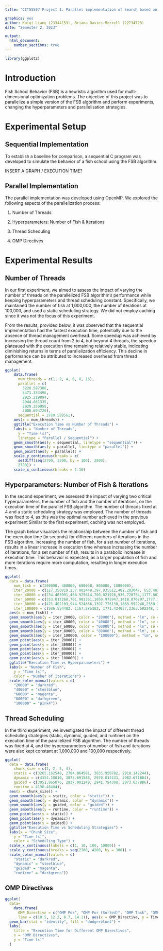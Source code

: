 ```yaml
---
title: "CITS5507 Project 1: Parallel implementation of search based on Fish School Behaviour"

graphics: yes
author: Kaiqi Liang (23344153), Briana Davies-Morrell (22734723)
date: "Semester 2, 2023"

output:
  html_document:
    number_sections: true
---
```


```r
library(ggplot2)
```

# Introduction
Fish School Behavior (FSB) is a heuristic algorithm used for multi-dimensional optimization problems. The objective of this project was to parallelize a simple version of the FSB algorithm and perform experiments, changing the hyperparameters and parallelisation strategies. 

# Experimental Setup

## Sequential Implementation

To establish a baseline for comparison, a sequential C program was developed to simulate the behavior of a fish school using the FSB algorithm. 

INSERT A GRAPH / EXECUTION TIME?

## Parallel Implementation

The parallel implementation was developed using OpenMP. We explored the following aspects of the parallelization process:

1. Number of Threads

2. Hyperparameters: Number of Fish & Iterations

3. Thread Scheduling

4. OMP Directives 


# Experimental Results

## Number of Threads

In our first experiment, we aimed to assess the impact of varying the number of threads on the parallelized FSB algorithm's performance while keeping hyperparameters and thread scheduling constant. Specifically, we maintained the number of fish at 1,000,000, the number of iterations at 100,000, and used a static scheduling strategy. We did not employ caching since it was not the focus of this experiment.

From the results, provided below, it was observed that the sequential implementation had the fastest execution time, potentially due to the absence of thread management overhead. Some speedup was achieved by increasing the thread count from 2 to 4, but beyond 4 threads, the speedup plateaued with the execution time remaining relatively stable, indicating diminishing returns in terms of parallelization efficiency. This decline in performance can be attributed to increased overhead from thread management.


```r
ggplot(
    data.frame(
      num_threads = c(1, 2, 4, 6, 8, 16),
      parallel = c(
        3220.587380,
        3471.353496,
        2925.219894,
        2944.861335,
        2929.350958,
        3000.694720),
      sequential = 2780.588561),
    aes(x = num_threads)) +
    ggtitle("Execution Time vs Number of Threads") +
    labs(x = "Number of Threads",
      y = "Time (s)",
      linetype = "Parallel / Sequential") +
    geom_smooth(aes(y = sequential, linetype = "sequential")) +
    geom_smooth(aes(y = parallel, linetype = "parallel")) +
    geom_point(aes(y = parallel)) +
    scale_y_continuous(breaks = c(
      setdiff(seq(2700, 3500, by = 100), 2800),
      2780)) +
    scale_x_continuous(breaks = 1:16)
```

## Hyperparameters: Number of Fish & Iterations

In the second experiment, we assessed the impact of varying two critical hyperparameters, the number of fish and the number of iterations, on the execution time of the parallel FSB algorithm. The number of threads fixed at 4 and a static scheduling strategy was employed. The number of threads was fixed to 4, as this was the optimal number achieved in the previous experiment Similar to the first experiment, caching was not employed.

The graph below visualizes the relationship between the number of fish and the execution time (in seconds) for different numbers of iterations in the FSB algorithm. Increasing the number of fish, for a set number of iterations, results in a linear increase in execution time whereas increasing the number of iterations, for a set number of fish, results in a parabolic increase in execution time. This behavior is expected, as a larger population of fish and more iterations require more computation, resulting in longer execution times.

```r
ggplot(
  data = data.frame(
    num_fish =  c(200000, 400000, 600000, 800000, 1000000),
    iter_20000 = c(117.350819,237.082449,397.935612,482.203047, 653.402037),
    iter_40000 = c(234.463991,466.925614,700.021926,936.720754,1177.662832),
    iter_60000 = c(353.012268,701.901361,1050.975947,1418.876797,1777.164701),
    iter_80000 = c(471.402103,944.524666,1397.776130,1863.592248,2350.380621),
    iter_100000 = c(586.554482, 1167.285182, 1771.424057,2363.592248, 2925.219894)),
  aes(x = num_fish)) +
  geom_smooth(aes(y = iter_20000, color = "20000"), method = "lm", se = FALSE) +
  geom_smooth(aes(y = iter_40000, color = "40000"), method = "lm", se = FALSE) +
  geom_smooth(aes(y = iter_60000, color = "60000"), method = "lm", se = FALSE) +
  geom_smooth(aes(y = iter_80000, color = "80000"), method = "lm", se = FALSE) +
  geom_smooth(aes(y = iter_100000, color = "100000"), method = "lm", se = FALSE) +
  geom_point(aes(y = iter_20000)) +
  geom_point(aes(y = iter_40000)) +
  geom_point(aes(y = iter_60000)) +
  geom_point(aes(y = iter_80000)) +
  geom_point(aes(y = iter_100000)) +
  ggtitle("Execution Time vs Hyperparameters") +
  labs(x = "Number of Fish",
    y = "Time (s)",
    color = "Number of Iterations") +
  scale_color_manual(values = c(
    "20000" = "darkred",
    "40000" = "steelblue",
    "60000" = "magenta",
    "80000" = "darkgreen",
    "100000" = "pink4"))
```

## Thread Scheduling

In the third experiment, we investigated the impact of different thread scheduling strategies (static, dynamic, guided, and runtime) on the execution time of the parallelized FSB algorithm. The number of threads was fixed at 4, and the hyperparameters of number of fish and iterations were also kept constant at 1,000,000 and 100,000 respectively. 

```r
ggplot(
  data = data.frame(
    chunk_size = c(1, 2, 3, 4),
    static = c(3265.162540, 2784.864581, 3035.950782, 2918.142244),
    dynamic = c(4154.18010, 3073.691588, 2970.014433, 2982.671884),
    guided = c(3051.865076, 2937.002249, 2941.794308, 2973.637886),
    runtime = 4198.46404),
  aes(x = chunk_size)) +
  geom_smooth(aes(y = static, color = "static")) +
  geom_smooth(aes(y = dynamic, color = "dynamic")) +
  geom_smooth(aes(y = guided, color = "guided")) +
  geom_smooth(aes(y = runtime, color = "runtime")) +
  geom_point(aes(y = static)) +
  geom_point(aes(y = dynamic)) +
  geom_point(aes(y = guided)) +
  ggtitle("Execution Time vs Scheduling Strategies") +
  labs(x = "Chunk Size",
    y = "Time (s)",
    color = "Scheduling Type") +
  scale_x_continuous(labels = c(1, 10, 100, 10000)) +
  scale_y_continuous(breaks = seq(2700, 4200, by = 300)) +
  scale_color_manual(values = c(
    "static" = "darkred",
    "dynamic" = "steelblue",
    "guided" = "magenta",
    "runtime" = "darkgreen"))
```

## OMP Directives 


```r
ggplot(
  data=
    data.frame(
      OMP_Directive = c("OMP For", "OMP For (Sorted)", "OMP Task", "OMP Task ?"),
      Time = c(10.5, 12.2, 8.7, 14.1)), aes(x = OMP_Directive, y = Time)) +
  geom_bar(stat = "identity", fill = "dodgerblue4") +
  labs(
    title = "Execution Time for Different OMP Directives",
    x = "OMP Directives",
    y = "Time (s)"
  ) 
```
